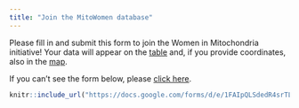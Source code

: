 ```yaml
---
title: "Join the MitoWomen database"
---
```


Please fill in and submit this form to join the Women in Mitochondria initiative! Your data will appear on the [table](table.html) and, if you provide coordinates, also in the [map](map.html).

If you can't see the form below, please [click here](https://docs.google.com/forms/d/e/1FAIpQLSdedR4srTLA0meG7HcyfS0YbOHqcqFaUluB3sGanLxPBbCHmA/viewform).


```r
knitr::include_url("https://docs.google.com/forms/d/e/1FAIpQLSdedR4srTLA0meG7HcyfS0YbOHqcqFaUluB3sGanLxPBbCHmA/viewform", height = "800px")
```


